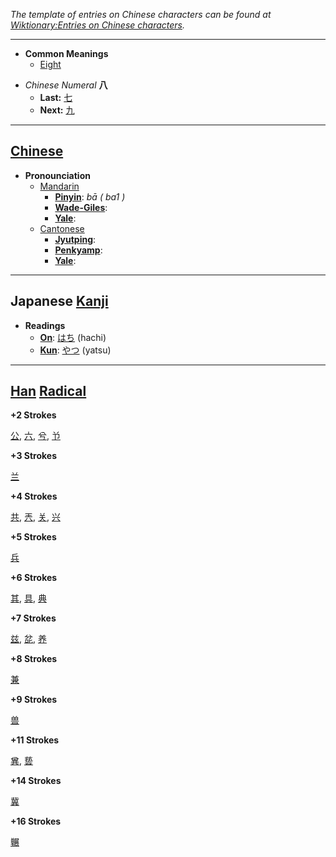 ''The template of entries on Chinese characters can be found at [[Wiktionary:Entries on Chinese characters]].''

----

* '''Common Meanings'''
** [[Eight]]

*''Chinese Numeral'' '''八'''
**'''Last:''' [[七]]
**'''Next:''' [[九]]

----

== [[Chinese]] ==

*'''Pronounciation '''
**[[Mandarin]]
***'''[[Pinyin]]''': ''bā ( ba1 )''
***'''[[Wade-Giles]]''': 
***'''[[Yale]]''': 
**[[Cantonese]]
***'''[[Jyutping]]''': 
***'''[[Penkyamp]]''': 
***'''[[Yale]]''': 

----

== Japanese [[Kanji]] ==

*'''Readings'''
**'''[[On]]''': [[はち]] (hachi)
**'''[[Kun]]''': [[やつ]] (yatsu)

----

== [[Han]] [[Radical]] ==


'''+2 Strokes'''

[[公]], [[六]], [[兮]], [[兯]]

'''+3 Strokes'''

[[兰]]

'''+4 Strokes'''

[[共]], [[兲]], [[关]], [[兴]]

'''+5 Strokes'''

[[兵]]

'''+6 Strokes'''

[[其]], [[具]], [[典]]

'''+7 Strokes'''

[[兹]], [[兺]], [[养]]

'''+8 Strokes'''

[[兼]]

'''+9 Strokes'''

[[兽]]

'''+11 Strokes'''

[[兾]], [[兿]]

'''+14 Strokes'''

[[冀]]

'''+16 Strokes'''

[[冁]]